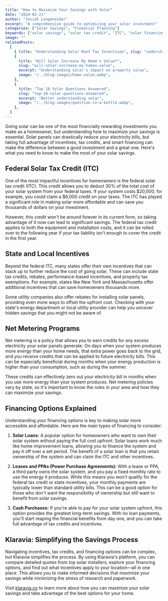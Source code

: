 ```yaml
---
title: "How to Maximize Your Savings with Solar"
date: "2024-03-21"
author: "Josiah Longenecker"
excerpt: "A comprehensive guide to optimizing your solar investment"
categories: ["Solar Savings", "Financial Planning"]
keywords: ["solar savings", "solar tax credit", "ITC", "solar financing", "net metering", "solar incentives"]
image: ""
relatedPosts:
  [
    { title: "Understanding Solar Roof Tax Incentives", slug: "understanding-solar-roof-tax-incentives", excerpt: "Solar tax incentives", image: "/../blog-images/solar-calc.jpg" },
    {
      title: "Will Solar Increase My Home's Value?",
      slug: "will-solar-increase-my-homes-value",
      excerpt: "Understanding solar's impact on property value",
      image: "/../blog-images/home-value.webp",
    },
    {
      title: "Top 10 Solar Questions Answered",
      slug: "top-10-solar-questions-answered",
      excerpt: "Better understanding solar",
      image: "/../blog-images/question-in-a-bottle.webp",
    },
  ]
---
```


Going solar can be one of the most financially rewarding investments you make as a homeowner, but understanding how to maximize your savings is essential. Solar panels can drastically reduce your electricity bills, but taking full advantage of incentives, tax credits, and smart financing can make the difference between a good investment and a great one. Here's what you need to know to make the most of your solar savings.

## Federal Solar Tax Credit (ITC)

One of the most impactful incentives for homeowners is the federal solar tax credit (ITC). This credit allows you to deduct 30% of the total cost of your solar system from your federal taxes. If your system costs $20,000, for example, you could claim a $6,000 credit on your taxes. The ITC has played a significant role in making solar more affordable and can save you thousands of dollars on your investment.

However, this credit won't be around forever in its current form, so taking advantage of it now can lead to significant savings. The federal tax credit applies to both the equipment and installation costs, and it can be rolled over to the following year if your tax liability isn't enough to cover the credit in the first year.

## State and Local Incentives

Beyond the federal ITC, many states offer their own incentives that can stack up to further reduce the cost of going solar. These can include state tax credits, rebates, performance-based incentives, and property tax exemptions. For example, states like New York and Massachusetts offer additional incentives that can save homeowners thousands more.

Some utility companies also offer rebates for installing solar panels, providing even more ways to offset the upfront cost. Checking with your state's energy department or local utility provider can help you uncover hidden savings that you might not be aware of.

## Net Metering Programs

Net metering is a policy that allows you to earn credits for any excess electricity your solar panels generate. On days when your system produces more energy than your home needs, that extra power goes back to the grid, and you receive credits that can be applied to future electricity bills. This can be especially beneficial during months when your energy production is higher than your consumption, such as during the summer.

These credits can effectively zero out your electricity bill in months when you use more energy than your system produces. Net metering policies vary by state, so it's important to know the rules in your area and how they can maximize your savings.

## Financing Options Explained

Understanding your financing options is key to making solar more accessible and affordable. Here are the main types of financing to consider:

1. **Solar Loans:** A popular option for homeowners who want to own their solar system without paying the full cost upfront. Solar loans work much like home improvement loans, allowing you to finance the system and pay it off over a set period. The benefit of a solar loan is that you retain ownership of the system and can claim the ITC and other incentives.

2. **Leases and PPAs (Power Purchase Agreements):** With a lease or PPA, a third party owns the solar system, and you pay a fixed monthly rate to use the energy it produces. While this means you won't qualify for the federal tax credit or state incentives, your monthly payments are typically lower than standard utility bills. This can be a good option for those who don't want the responsibility of ownership but still want to benefit from solar savings.

3. **Cash Purchases:** If you're able to pay for your solar system upfront, this option provides the greatest long-term savings. With no loan payments, you'll start reaping the financial benefits from day one, and you can take full advantage of tax credits and incentives.

## Klaravia: Simplifying the Savings Process

Navigating incentives, tax credits, and financing options can be complex, but Klaravia simplifies the process. By using Klaravia's platform, you can compare detailed quotes from top solar installers, explore your financing options, and find out what incentives apply to your location—all in one place. This allows you to make informed decisions that maximize your savings while minimizing the stress of research and paperwork.

Visit [klaravia.co](https://www.klaravia.co) to learn more about how you can maximize your solar savings and take advantage of the best options for your home.

<RelatedPostsWrapper />
